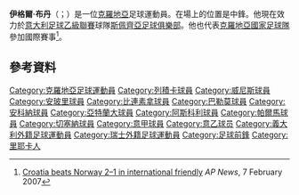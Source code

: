 '''伊格爾·布丹'''（{{lang-hr|Igor Budan}}；{{bd|1980年|4月22日}}）是一位[[克羅地亞|克羅地亞]]足球運動員。在場上的位置是中鋒。他現在效力於[[意大利足球乙級聯賽|意大利足球乙級聯賽]]球隊[[斯佩齊亞足球俱樂部|斯佩齊亞足球俱樂部]]。他也代表[[克羅地亞國家足球隊|克羅地亞國家足球隊]]參加國際賽事<ref>[http://www.sportsline.com/soccer/story/9981392 Croatia beats Norway 2–1 in international friendly]{{dead link|date=2017年11月 |bot=InternetArchiveBot |fix-attempted=yes }} ''AP News'', 7 February 2007</ref>。

==參考資料==
{{Reflist}}

{{DEFAULTSORT:Budan, Igor}}
[[Category:克羅地亞足球運動員|Category:克羅地亞足球運動員]]
[[Category:列積卡球員|Category:列積卡球員]]
[[Category:威尼斯球員|Category:威尼斯球員]]
[[Category:安玻里球員|Category:安玻里球員]]
[[Category:比連素拿球員|Category:比連素拿球員]]
[[Category:巴勒莫球員|Category:巴勒莫球員]]
[[Category:安科納球員|Category:安科納球員]]
[[Category:亞特蘭大球員|Category:亞特蘭大球員]]
[[Category:阿斯科利球員|Category:阿斯科利球員]]
[[Category:帕爾馬球員|Category:帕爾馬球員]]
[[Category:切塞納球員|Category:切塞納球員]]
[[Category:意甲球員|Category:意甲球員]]
[[Category:意乙球员|Category:意乙球员]]
[[Category:義大利外籍足球運動員|Category:義大利外籍足球運動員]]
[[Category:瑞士外籍足球運動員|Category:瑞士外籍足球運動員]]
[[Category:足球前鋒|Category:足球前鋒]]
[[Category:里耶卡人|Category:里耶卡人]]